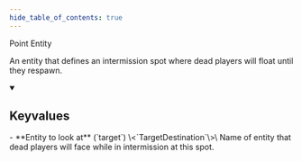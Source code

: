 ```yaml
---
hide_table_of_contents: true
---
```


<!---
!!!!!!
THIS PAGE IS AUTOGENERATED FROM GAME FGD DEFINITIONS!
DO NOT EDIT MANUALLY!
!!!!!!

In order to make edits, you can make an annotation file in /fgd_dump_overrides
-->


Point Entity

An entity that defines an intermission spot where dead players will float until they respawn.

<details open>
<summary><h2>Keyvalues</h2></summary>
- **Entity to look at** (`target`) \<`TargetDestination`\>\
Name of entity that dead players will face while in intermission at this spot.


 </details>


